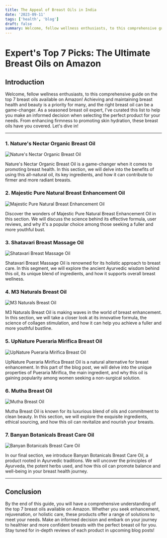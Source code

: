 ```yaml
---
title: The Appeal of Breast Oils in India
date: '2023-09-11'
tags: ['health', 'blog']
draft: false
summary: Welcome, fellow wellness enthusiasts, to this comprehensive guide on the top 7 breast oils available on Amazon!
---
```




# Expert's Top 7 Picks: The Ultimate Breast Oils on Amazon

## Introduction

Welcome, fellow wellness enthusiasts, to this comprehensive guide on the top 7 breast oils available on Amazon! Achieving and maintaining breast health and beauty is a priority for many, and the right breast oil can be a game-changer. As a seasoned breast oil expert, I've curated this list to help you make an informed decision when selecting the perfect product for your needs. From enhancing firmness to promoting skin hydration, these breast oils have you covered. Let's dive in!



---

### 1. Nature's Nectar Organic Breast Oil
![Nature's Nectar Organic Breast Oil](https://www.distacart.com/cdn/shop/products/wT4pZAILlK_1200x.jpg?v=1653632219)

Nature's Nectar Organic Breast Oil is a game-changer when it comes to promoting breast health. In this section, we will delve into the benefits of using this all-natural oil, its key ingredients, and how it can contribute to firmer and more radiant breasts.

### 2. Majestic Pure Natural Breast Enhancement Oil
![Majestic Pure Natural Breast Enhancement Oil](https://majesticpure.com/cdn/shop/products/Majestic-Pure-Eucalyptus-essential-oil-4oz.jpg?v=1625658820&width=320)

Discover the wonders of Majestic Pure Natural Breast Enhancement Oil in this section. We will discuss the science behind its effective formula, user reviews, and why it's a popular choice among those seeking a fuller and more youthful bust.

### 3. Shatavari Breast Massage Oil
![Shatavari Breast Massage Oil](https://onlineayurvedaworld.com/media/catalog/product/cache/0f831c1845fc143d00d6d1ebc49f446a/s/h/shatavari-wellness.jpg)

Shatavari Breast Massage Oil is renowned for its holistic approach to breast care. In this segment, we will explore the ancient Ayurvedic wisdom behind this oil, its unique blend of ingredients, and how it supports overall breast wellness.

### 4. M3 Naturals Breast Oil
![M3 Naturals Breast Oil](https://m.media-amazon.com/images/I/51BdhZ27eIL._AC_.jpg)

M3 Naturals Breast Oil is making waves in the world of breast enhancement. In this section, we will take a closer look at its innovative formula, the science of collagen stimulation, and how it can help you achieve a fuller and more youthful bustline.

### 5. UpNature Pueraria Mirifica Breast Oil
![UpNature Pueraria Mirifica Breast Oil](https://www.jiomart.com/images/product/original/rvwv07qkf3/kuraiy-100-pueraria-mirifica-breast-boob-enlargement-cream-essential-oil-for-breast-massage-product-images-orvwv07qkf3-p598509280-0-202302181206.jpg?im=Resize=(420,420))

UpNature Pueraria Mirifica Breast Oil is a natural alternative for breast enhancement. In this part of the blog post, we will delve into the unique properties of Pueraria Mirifica, the main ingredient, and why this oil is gaining popularity among women seeking a non-surgical solution.

### 6. Mutha Breast Oil
![Mutha Breast Oil](image_link_here)

Mutha Breast Oil is known for its luxurious blend of oils and commitment to clean beauty. In this section, we will explore the exquisite ingredients, ethical sourcing, and how this oil can revitalize and nourish your breasts.

### 7. Banyan Botanicals Breast Care Oil
![Banyan Botanicals Breast Care Oil](https://cdn.banyanbotanicals.com/media/catalog/product/cache/aec0522aa60909430cc6d2f1819fa10d/b/r/breast-care-balm-3571-lightbox-web-v001.jpg)

In our final section, we introduce Banyan Botanicals Breast Care Oil, a product rooted in Ayurvedic traditions. We will uncover the principles of Ayurveda, the potent herbs used, and how this oil can promote balance and well-being in your breast health journey.

---

## Conclusion
By the end of this guide, you will have a comprehensive understanding of the top 7 breast oils available on Amazon. Whether you seek enhancement, rejuvenation, or holistic care, these products offer a range of solutions to meet your needs. Make an informed decision and embark on your journey to healthier and more confident breasts with the perfect breast oil for you. Stay tuned for in-depth reviews of each product in upcoming blog posts!
